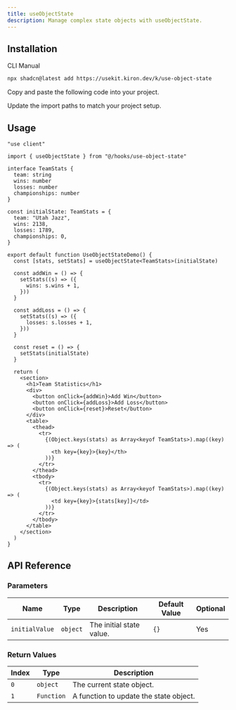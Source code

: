 ```yaml
---
title: useObjectState
description: Manage complex state objects with useObjectState.
---
```


<ComponentPreview name="use-object-state-demo" />

## Installation

<Tabs defaultValue="cli">

<TabsList>
  <TabsTrigger value="cli">CLI</TabsTrigger>
  <TabsTrigger value="manual">Manual</TabsTrigger>
</TabsList>

<TabsContent value="cli">

```bash
npx shadcn@latest add https://usekit.kiron.dev/k/use-object-state
```

</TabsContent>

<TabsContent value="manual">

<Steps>

<Step>Copy and paste the following code into your project.</Step>

<ComponentSource name="use-object-state" />

<Step>Update the import paths to match your project setup.</Step>

</Steps>

</TabsContent>

</Tabs>

## Usage

```tsx {3, 20}
"use client"

import { useObjectState } from "@/hooks/use-object-state"

interface TeamStats {
  team: string
  wins: number
  losses: number
  championships: number
}

const initialState: TeamStats = {
  team: "Utah Jazz",
  wins: 2138,
  losses: 1789,
  championships: 0,
}

export default function UseObjectStateDemo() {
  const [stats, setStats] = useObjectState<TeamStats>(initialState)

  const addWin = () => {
    setStats((s) => ({
      wins: s.wins + 1,
    }))
  }

  const addLoss = () => {
    setStats((s) => ({
      losses: s.losses + 1,
    }))
  }

  const reset = () => {
    setStats(initialState)
  }

  return (
    <section>
      <h1>Team Statistics</h1>
      <div>
        <button onClick={addWin}>Add Win</button>
        <button onClick={addLoss}>Add Loss</button>
        <button onClick={reset}>Reset</button>
      </div>
      <table>
        <thead>
          <tr>
            {(Object.keys(stats) as Array<keyof TeamStats>).map((key) => (
              <th key={key}>{key}</th>
            ))}
          </tr>
        </thead>
        <tbody>
          <tr>
            {(Object.keys(stats) as Array<keyof TeamStats>).map((key) => (
              <td key={key}>{stats[key]}</td>
            ))}
          </tr>
        </tbody>
      </table>
    </section>
  )
}
```

## API Reference

### Parameters

| Name           | Type     | Description              | Default Value | Optional |
| -------------- | -------- | ------------------------ | ------------- | -------- |
| `initialValue` | `object` | The initial state value. | `{}`          | Yes      |

### Return Values

| Index | Type       | Description                            |
| ----- | ---------- | -------------------------------------- |
| `0`   | `object`   | The current state object.              |
| `1`   | `Function` | A function to update the state object. |
